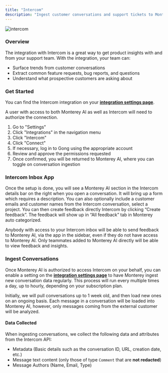 ```yaml
---
title: "Intercom"
description: "Ingest customer conversations and support tickets to Monterey for consolidation and analysis"
---
```


![intercom](/images/inter.png)

### Overview

The integration with Intercom is a great way to get product insights with and from your support team. With the integration, your team can:

- Surface trends from customer conversations
- Extract common feature requests, bug reports, and questions
- Understand what prospective customers are asking about

### Get Started

You can find the Intercom integration on your **[integration settings page](https://app.monterey.ai/w/default/settings/integrations/intercom)**.

A user with access to both Monterey AI as well as Intercom will need to authorize the connection.

1. Go to "Settings"
2. Click "Integrations" in the navigation menu
3. Click "Intercom"
4. Click "Connect"
5. If necessary, log in to Gong using the appropriate account
6. Review and approve the permissions requested
7. Once confirmed, you will be returned to Monterey AI, where you can toggle on conversation ingestion

### Intercom Inbox App

Once the setup is done, you will see a Monterey AI section in the Intercom details bar on the right when you open a conversation. It will bring up a form which requires a description. You can also optionally include a customer emails and customer names from the Intercom conversation, select a project. You can then create feedback directly Intercom by clicking “Create feedback”. The feedback will show up in “All feedback” tab in Monterey auto categorized.

Anybody with access to your Intercom inbox will be able to send feedback to Monterey AI, via the app in the sidebar, even if they do not have access to Monterey AI. Only teammates added to Monterey AI directly will be able to view feedback and insights.

### Ingest Conversations

Once Monterey AI is authorized to access Intercom on your behalf, you can enable a setting on the **[integration settings page](https://app.monterey.ai/w/default/settings/integrations/intercom)** to have Monterey ingest new conversation data regularly. This process will run every multiple times a day, up to hourly, depending on your subscription plan.

Initially, we will pull conversations up to 1 week old, and then load new ones on an ongoing basis. Each message in a conversation will be loaded into Monterey AI, however, only messages coming from the external customer will be analyzed.

#### Data Collected

When ingesting conversations, we collect the following data and attributes from the Intercom API:

- Metadata (Basic details such as the conversation ID, URL, creation date, etc.)
- Message text content (only those of type `Comment` that are **not redacted**)
- Message Authors (Name, Email, Type)

